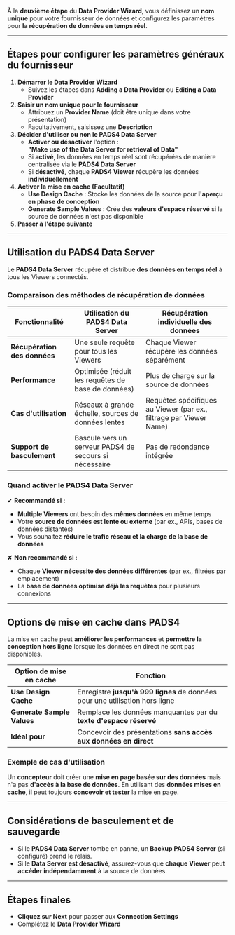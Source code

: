 À la **deuxième étape** du **Data Provider Wizard**, vous définissez un **nom unique** pour votre fournisseur de données et configurez les paramètres pour **la récupération de données en temps réel**.

***

## **Étapes pour configurer les paramètres généraux du fournisseur**

1. **Démarrer le Data Provider Wizard**
   * Suivez les étapes dans **Adding a Data Provider** ou **Editing a Data Provider**
2. **Saisir un nom unique pour le fournisseur**
   * Attribuez un **Provider Name** (doit être unique dans votre présentation)
   * Facultativement, saisissez une **Description**
3. **Décider d'utiliser ou non le PADS4 Data Server**
   * **Activer ou désactiver** l'option :\
     **"Make use of the Data Server for retrieval of Data"**
   * Si **activé**, les données en temps réel sont récupérées de manière centralisée via le **PADS4 Data Server**
   * Si **désactivé**, chaque **PADS4 Viewer** récupère les données **individuellement**
4. **Activer la mise en cache (Facultatif)**
   * **Use Design Cache** : Stocke les données de la source pour **l'aperçu en phase de conception**
   * **Generate Sample Values** : Crée des **valeurs d'espace réservé** si la source de données n'est pas disponible
5. **Passer à l'étape suivante**

***

## **Utilisation du PADS4 Data Server**

Le **PADS4 Data Server** récupère et distribue **des données en temps réel** à tous les Viewers connectés.

### **Comparaison des méthodes de récupération de données**

| **Fonctionnalité**           | **Utilisation du PADS4 Data Server**                   | **Récupération individuelle des données**                          |
| ---------------------------- | ------------------------------------------------------ | ------------------------------------------------------------------ |
| **Récupération des données** | Une seule requête pour tous les Viewers                | Chaque Viewer récupère les données séparément                      |
| **Performance**              | Optimisée (réduit les requêtes de base de données)     | Plus de charge sur la source de données                            |
| **Cas d'utilisation**        | Réseaux à grande échelle, sources de données lentes    | Requêtes spécifiques au Viewer (par ex., filtrage par Viewer Name) |
| **Support de basculement**   | Bascule vers un serveur PADS4 de secours si nécessaire | Pas de redondance intégrée                                         |

### **Quand activer le PADS4 Data Server**

✔ **Recommandé si :**

* **Multiple Viewers** ont besoin des **mêmes données** en même temps
* Votre **source de données est lente ou externe** (par ex., APIs, bases de données distantes)
* Vous souhaitez **réduire le trafic réseau et la charge de la base de données**

✘ **Non recommandé si :**

* Chaque **Viewer nécessite des données différentes** (par ex., filtrées par emplacement)
* La **base de données optimise déjà les requêtes** pour plusieurs connexions

***

## **Options de mise en cache dans PADS4**

La mise en cache peut **améliorer les performances** et **permettre la conception hors ligne** lorsque les données en direct ne sont pas disponibles.

| **Option de mise en cache** | **Fonction**                                                                 |
| --------------------------- | ---------------------------------------------------------------------------- |
| **Use Design Cache**        | Enregistre **jusqu'à 999 lignes** de données pour une utilisation hors ligne |
| **Generate Sample Values**  | Remplace les données manquantes par du **texte d'espace réservé**            |
| **Idéal pour**              | Concevoir des présentations **sans accès aux données en direct**             |

### **Exemple de cas d'utilisation**

Un **concepteur** doit créer une **mise en page basée sur des données** mais n'a pas **d'accès à la base de données**. En utilisant des **données mises en cache**, il peut toujours **concevoir et tester** la mise en page.

***

## **Considérations de basculement et de sauvegarde**

* Si le **PADS4 Data Server** tombe en panne, un **Backup PADS4 Server** (si configuré) prend le relais.
* Si le **Data Server est désactivé**, assurez-vous que **chaque Viewer** peut **accéder indépendamment** à la source de données.

***

## **Étapes finales**

* **Cliquez sur Next** pour passer aux **Connection Settings**
* Complétez le **Data Provider Wizard**

